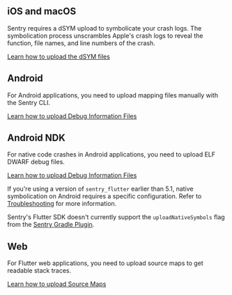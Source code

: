## iOS and macOS

Sentry requires a dSYM upload to symbolicate your crash logs. The symbolication process unscrambles Apple's crash logs to reveal the function, file names, and line numbers of the crash.

[Learn how to upload the dSYM files](/platforms/apple/dsym/)

## Android

For Android applications, you need to upload mapping files manually with the Sentry CLI.

[Learn how to upload Debug Information Files](/cli/dif/#uploading-files)

## Android NDK

For native code crashes in Android applications, you need to upload ELF DWARF debug files.

[Learn how to upload Debug Information Files](/cli/dif/#uploading-files)

If you're using a version of `sentry_flutter` earlier than 5.1, native symbolication on Android requires a specific configuration. Refer to [Troubleshooting](/platforms/dart/guides/flutter/troubleshooting/#native-symbolication-on-android) for more information.

<Alert>

Sentry's Flutter SDK doesn't currently support the `uploadNativeSymbols` flag from the [Sentry Gradle Plugin](/platforms/android/configuration/gradle/).

</Alert>

## Web

For Flutter web applications, you need to upload source maps to get readable stack traces.

[Learn how to upload Source Maps](/cli/releases/#upload-source-maps) 